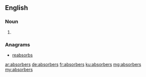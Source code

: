 ==English==

===Noun===
{{head|en}}

# {{plural of|absorber}}

===Anagrams===
* [[reabsorbs#English|reabsorbs]]

[[ar:absorbers]]
[[de:absorbers]]
[[fr:absorbers]]
[[ku:absorbers]]
[[mg:absorbers]]
[[my:absorbers]]